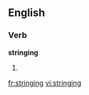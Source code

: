 ==English==
===Verb===
'''stringing'''
# {{present participle of|[[string]]}}

[[fr:stringing]]
[[vi:stringing]]